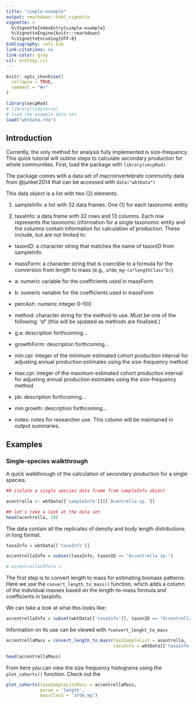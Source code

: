 ```yaml
---
title: "simple-example"
output: rmarkdown::html_vignette
vignette: >
  %\VignetteIndexEntry{simple-example}
  %\VignetteEngine{knitr::rmarkdown}
  %\VignetteEncoding{UTF-8}
bibliography: refs.bib
link-citations: no
link-color: grey
csl: ecology.csl
---
```


```r
knitr::opts_chunk$set(
  collapse = TRUE,
  comment = "#>"
)
```

```r
library(secpRod)
# library(tidyverse)
# load the example data set
load("wbtData.rda")

```

## Introduction 

Currently, the only method for analysis fully implemented is size-frequency. This quick tutorial will outline steps to calculate secondary production for whole communities. First, load the package with `library(secpRod)`.

The package comes with a data set of macroinvertebrate community data from @junker2014 that can be accessed with `data("wbtData")`

This data object is a list with two (2) elements:

1) sampleInfo: a list with 32 data frames. One (1) for each taxonomic entity

2) taxaInfo: a data frame with 32 rows and 13 columns. Each row represents the taxonomic information for a single taxonomic entity and the columns contain information for calculation of production. These include, but are not limited to:

- taxonID: a character string that matches the name of taxonID from sampleInfo

- massForm: a character string that is coercible to a formula for the conversion from length to mass (e.g., `afdm_mg~(a*lengthClass^b)`)

- a: numeric variable for the coefficients used in massForm

- b: numeric variable for the coefficients used in massForm

- percAsh: numeric integer 0--100

- method: character string for the method to use. Must be one of the following: 'sf' (this will be updated as methods are finalized.)

- g.a: description forthcoming...

- growthForm: description forthcoming...

- min.cpi: integer of the minimum estimated cohort production interval for adjusting annual production estimates using the size-frequency method

- max.cpi: integer of the maximum estimated cohort production interval for adjusting annual production estimates using the size-frequency method

- pb: description forthcoming...

- min.growth: description forthcoming...

- notes: notes for researcher use. This column will be maintained in output summaries.

## Examples

### Single-species walkthrough

A quick walkthrough of the calculation of secondary production for a single species.

```r
## isolate a single species data frame from sampleInfo object

acentrella <- wbtData[['sampleInfo']][['Acentrella sp.']]

## let's take a look at the data set
head(acentrella, 10)

```

The data contain all the replicates of density and body length distributions in long format.

```r

taxaInfo = wbtData[['taxaInfo']]

accentrellaInfo = subset(taxaInfo, taxonID == "Accentrella sp.")

# accentrellaLMform = 


```

The first step is to convert length to mass for estimating biomass patterns. Here we use the `convert_length_to_mass()` function, which adds a column of the individual masses based on the length-to-mass formula and coefficients in taxaInfo.

We can take a look at what this looks like:

```r

accentrellaInfo = subset(wbtData[['taxaInfo']], taxonID == "Accentrella sp.")[,c('taxonID', 'massForm','a','b','percAsh')]

```

Information on its use can be viewed with `?convert_lenght_to_mass`

```r

accentrellaMass = convert_length_to_mass(taxaSampleList = acentrella,
                                         taxaInfo = wbtData[['taxaInfo']])

head(accentrellaMass)

```

From here you can view the size frequency histograms using the `plot_cohorts()` function. Check out the 

```r

plot_cohorts(taxaSampleListMass = accentrellaMass,
             param = 'length',
             massClass = 'afdm_mg')

```








